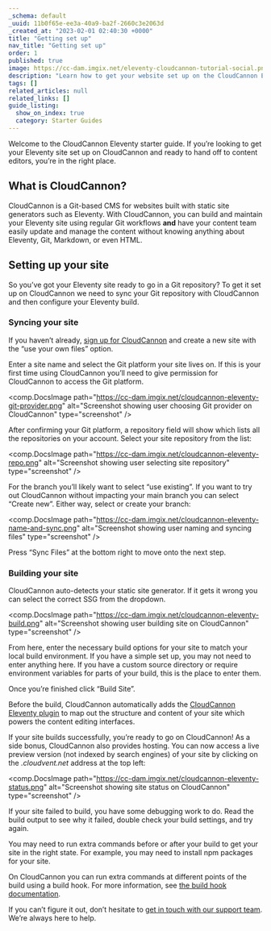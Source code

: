 ```yaml
---
_schema: default
_uuid: 11b0f65e-ee3a-40a9-ba2f-2660c3e2063d
_created_at: "2023-02-01 02:40:30 +0000"
title: "Getting set up"
nav_title: "Getting set up"
order: 1
published: true
image: https://cc-dam.imgix.net/eleventy-cloudcannon-tutorial-social.png
description: "Learn how to get your website set up on the CloudCannon Eleventy CMS."
tags: []
related_articles: null
related_links: []
guide_listing:
  show_on_index: true
  category: Starter Guides
---
```


Welcome to the CloudCannon Eleventy starter guide. If you’re looking to
get your Eleventy site set up on CloudCannon and ready to hand off to
content editors, you’re in the right place.

## What is CloudCannon?

CloudCannon is a Git-based CMS for websites built with static site
generators such as Eleventy. With CloudCannon, you can build and maintain
your Eleventy site using regular Git workflows **and** have your content
team easily update and manage the content without knowing anything about
Eleventy, Git, Markdown, or even HTML.

## Setting up your site

So you’ve got your Eleventy site ready to go in a Git repository? To get
it set up on CloudCannon we need to sync your Git repository with
CloudCannon and then configure your Eleventy build.

### Syncing your site

If you haven’t already, [sign up for
CloudCannon](https://app.cloudcannon.com/register) and create a new site with the “use your own files”
option.


Enter a site name and select the Git platform your site lives on. If this
is your first time using CloudCannon you’ll need to give permission for
CloudCannon to access the Git platform.

<comp.DocsImage path="https://cc-dam.imgix.net/cloudcannon-eleventy-git-provider.png" alt="Screenshot showing user choosing Git provider on CloudCannon" type="screenshot" />

After confirming your Git platform, a repository field will show which
lists all the repositories on your account. Select your site repository
from the list:

<comp.DocsImage path="https://cc-dam.imgix.net/cloudcannon-eleventy-repo.png" alt="Screenshot showing user selecting site repository" type="screenshot" />

For the branch you’ll likely want to select “use existing”. If you want to
try out CloudCannon without impacting your main branch you can select
“Create new”. Either way, select or create your branch:

<comp.DocsImage path="https://cc-dam.imgix.net/cloudcannon-eleventy-name-and-sync.png" alt="Screenshot showing user naming and syncing files" type="screenshot" />

Press “Sync Files” at the bottom right to move onto the next step.

### Building your site

CloudCannon auto-detects your static site generator. If it gets it wrong
you can select the correct SSG from the dropdown.

<comp.DocsImage path="https://cc-dam.imgix.net/cloudcannon-eleventy-build.png" alt="Screenshot showing user building site on CloudCannon" type="screenshot" />

From here, enter the necessary build options for your site to match your
local build environment. If you have a simple set up, you may not need to
enter anything here. If you have a custom source directory or require
environment variables for parts of your build, this is the place to enter
them.

Once you’re finished click “Build Site”.

Before the build, CloudCannon automatically adds the [CloudCannon Eleventy
plugin](https://github.com/CloudCannon/eleventy-plugin-cloudcannon) to map out the structure and content of
your site which powers the content editing interfaces.

If your site builds successfully, you’re ready to go on CloudCannon\! As a
side bonus, CloudCannon also provides hosting. You can now access a live
preview version (not indexed by search engines) of your site by clicking
on the *.cloudvent.net* address at the top left:

<comp.DocsImage path="https://cc-dam.imgix.net/cloudcannon-eleventy-status.png" alt="Screenshot showing site status on CloudCannon" type="screenshot" />

If your site failed to build, you have some debugging work to do. Read the
build output to see why it failed, double check your build settings, and
try again.


You may need to run extra commands before or after your build to get your
site in the right state. For example, you may need to install npm packages
for your site.


On CloudCannon you can run extra commands at different points of the build
using a build hook. For more information, see [the build hook
documentation](/documentation/articles/extending-your-build-process-with-hooks/).


If you can’t figure it out, don’t hesitate to [get in touch with our
support team](/documentation/support/). We’re always here to help.
